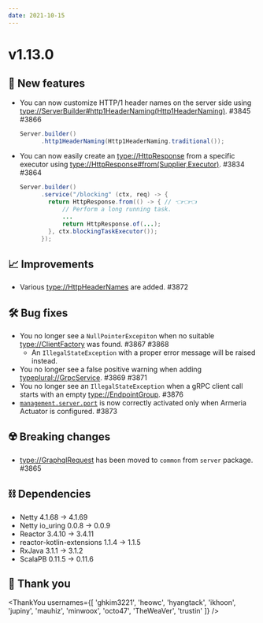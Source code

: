 ```yaml
---
date: 2021-10-15
---
```


# v1.13.0

## 🌟 New features

- You can now customize HTTP/1 header names on the server side
  using <type://ServerBuilder#http1HeaderNaming(Http1HeaderNaming)>. #3845 #3866
  ```java
  Server.builder()
        .http1HeaderNaming(Http1HeaderNaming.traditional());
  ```
- You can now easily create an <type://HttpResponse> from a specific executor
  using <type://HttpResponse#from(Supplier,Executor)>. #3834 #3864
  ```java
  Server.builder()
        .service("/blocking" (ctx, req) -> {
          return HttpResponse.from(() -> { // 👈👈👈
              // Perform a long running task.
              ...
              return HttpResponse.of(...);
          }, ctx.blockingTaskExecutor());
        });
  ```
  
## 📈 Improvements

- Various <type://HttpHeaderNames> are added. #3872

## 🛠️ Bug fixes

- You no longer see a `NullPointerExcepiton` when no suitable <type://ClientFactory> was found. #3867 #3868
  - An `IllegalStateException` with a proper error message will be raised instead.
- You no longer see a false positive warning when adding <typeplural://GrpcService>. #3869 #3871
- You no longer see an `IllegalStateException` when a gRPC client call starts with 
  an empty <type://EndpointGroup>. #3876
- [`management.server.port`](https://docs.spring.io/spring-boot/docs/current/reference/html/actuator.html#actuator.monitoring.customizing-management-server-port)
  is now correctly activated only when Armeria Actuator is configured. #3873

## ☢️ Breaking changes

- <type://GraphqlRequest> has been moved to `common` from `server` package. #3865

## ⛓ Dependencies

- Netty 4.1.68 → 4.1.69
- Netty io_uring 0.0.8 → 0.0.9
- Reactor 3.4.10 → 3.4.11
- reactor-kotlin-extensions 1.1.4 → 1.1.5
- RxJava 3.1.1 → 3.1.2
- ScalaPB 0.11.5 → 0.11.6

## 🙇 Thank you

<ThankYou usernames={[
  'ghkim3221',
  'heowc',
  'hyangtack',
  'ikhoon',
  'jupiny',
  'mauhiz',
  'minwoox',
  'octo47',
  'TheWeaVer',
  'trustin'
]} />
